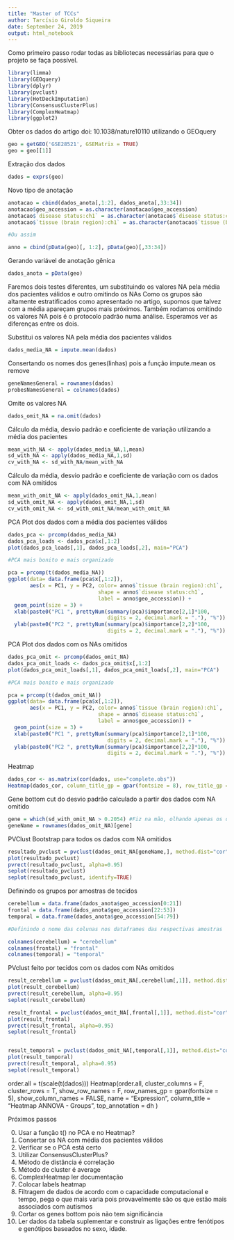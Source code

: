 ---
title: "Master of TCCs"
author: Tarcísio Giroldo Siqueira
date: September 24, 2019
output: html_notebook
---

Como primeiro passo rodar todas as bibliotecas necessárias para que o projeto se faça possível.

```{r Carregando bibliotecas, warning=FALSE}

library(limma)
library(GEOquery)
library(dplyr)
library(pvclust)
library(HotDeckImputation)
library(ConsensusClusterPlus)
library(ComplexHeatmap)
library(ggplot2)

```

Obter os dados do artigo doi: 10.1038/nature10110 utilizando o GEOquery

```{r Obtendo dados, warning=FALSE}

geo = getGEO('GSE28521', GSEMatrix = TRUE)
geo = geo[[1]]

```

Extração dos dados

```{r Extração dos dados, warning=FALSE}

dados = exprs(geo)

```

Novo tipo de anotação

```{r Novo tipo de anotação, warning=FALSE}

anotacao = cbind(dados_anota[,1:2], dados_anota[,33:34])
anotacao$geo_accession = as.character(anotacao$geo_accession)
anotacao$`disease status:ch1` = as.character(anotacao$`disease status:ch1`)
anotacao$`tissue (brain region):ch1` = as.character(anotacao$`tissue (brain region):ch1`)

#Ou assim

anno = cbind(pData(geo)[, 1:2], pData(geo)[,33:34])

```


Gerando variável de anotação gênica

```{r Criação arquivo de anotação gênica, warning=FALSE}

dados_anota = pData(geo)

```

Faremos dois testes diferentes, um substituindo os valores NA pela média dos pacientes válidos e outro omitindo os NAs
Como os grupos são altamente estratificados como apresentado no artigo, supomos que talvez com a média apareçam grupos mais próximos.
Também rodamos omitindo os valores NA pois é o protocolo padrão numa análise.
Esperamos ver as diferenças entre os dois.

Substitui os valores NA pela média dos pacientes válidos

```{r Imputando valor da media, warning=FALSE}

dados_media_NA = impute.mean(dados)

```

Consertando os nomes dos genes(linhas) pois a função impute.mean os remove

```{r Consertando os nomes dos genes e das probes}

geneNamesGeneral = rownames(dados)
probesNamesGeneral = colnames(dados)

```


Omite os valores NA

```{r Omitindo valores NA, warning=FALSE}

dados_omit_NA = na.omit(dados)

```

Cálculo da média, desvio padrão e coeficiente de variação utilizando a média dos pacientes

```{r Calculo com media valida dos pacientes, warning=FALSE}

mean_with_NA <- apply(dados_media_NA,1,mean)
sd_with_NA <- apply(dados_media_NA,1,sd)
cv_with_NA <- sd_with_NA/mean_with_NA

```

Cálculo da média, desvio padrão e coeficiente de variação com os dados com NA omitidos

```{r Calculo com os NAs omitidos, warning=FALSE}

mean_with_omit_NA <- apply(dados_omit_NA,1,mean)
sd_with_omit_NA <- apply(dados_omit_NA,1,sd)
cv_with_omit_NA <- sd_with_omit_NA/mean_with_omit_NA

```

PCA Plot dos dados com a média dos pacientes válidos

```{r PCA Plot dos dados com a média dos pacientes válidos, warning=FALSE}

dados_pca <- prcomp(dados_media_NA)
dados_pca_loads <- dados_pca$x[,1:2]
plot(dados_pca_loads[,1], dados_pca_loads[,2], main="PCA")

#PCA mais bonito e mais organizado

pca = prcomp(t(dados_media_NA))
ggplot(data= data.frame(pca$x[,1:2]),
       aes(x = PC1, y = PC2, color= anno$`tissue (brain region):ch1`, 
                             shape = anno$`disease status:ch1`,
                             label = anno$geo_accession)) +
  geom_point(size = 3) + 
  xlab(paste0("PC1 ", prettyNum(summary(pca)$importance[2,1]*100,
                                digits = 2, decimal.mark = "."), "%")) +
  ylab(paste0("PC2 ", prettyNum(summary(pca)$importance[2,2]*100,
                                digits = 2, decimal.mark = "."), "%")) 

```

PCA Plot dos dados com os NAs omitidos

```{r PCA Plot dos dados com os NAs omitidos, warning=FALSE}

dados_pca_omit <- prcomp(dados_omit_NA)
dados_pca_omit_loads <- dados_pca_omit$x[,1:2]
plot(dados_pca_omit_loads[,1], dados_pca_omit_loads[,2], main="PCA")

#PCA mais bonito e mais organizado

pca = prcomp(t(dados_omit_NA))
ggplot(data= data.frame(pca$x[,1:2]),
       aes(x = PC1, y = PC2, color= anno$`tissue (brain region):ch1`, 
                             shape = anno$`disease status:ch1`,
                             label = anno$geo_accession)) +
  geom_point(size = 3) + 
  xlab(paste0("PC1 ", prettyNum(summary(pca)$importance[2,1]*100,
                                digits = 2, decimal.mark = "."), "%")) +
  ylab(paste0("PC2 ", prettyNum(summary(pca)$importance[2,2]*100,
                                digits = 2, decimal.mark = "."), "%")) 

```

Heatmap

```{r Matrix de Correlação, warning=FALSE}

dados_cor <- as.matrix(cor(dados, use="complete.obs"))
Heatmap(dados_cor, column_title_gp = gpar(fontsize = 8), row_title_gp = gpar(fontsize = 8))

```

Gene bottom cut do desvio padrão calculado a partir dos dados com NA omitido

```{r Seleciona genes com desvio padrão maior que 0.2054, warning=FALSE}

gene = which(sd_with_omit_NA > 0.2054) #Fiz na mão, olhando apenas os dados
geneName = rownames(dados_omit_NA)[gene]

```


PVClust Bootstrap para todos os dados com NA omitidos

```{r Bootstrap, warning=FALSE}

resultado_pvclust = pvclust(dados_omit_NA[geneName,], method.dist="cor", method.hclust = "average", nboot=1000, parallel=TRUE, r=seq(.5, 1.0, by=.1))
plot(resultado_pvclust)
pvrect(resultado_pvclust, alpha=0.95)
seplot(resultado_pvclust)
seplot(resultado_pvclust, identify=TRUE)

```


Definindo os grupos por amostras de tecidos

```{r Definindo grupos, warning=FALSE}

cerebellum = data.frame(dados_anota$geo_accession[0:21])
frontal = data.frame(dados_anota$geo_accession[22:53])
temporal = data.frame(dados_anota$geo_accession[54:79])

#Definindo o nome das colunas nos dataframes das respectivas amostras

colnames(cerebellum) = "cerebellum"
colnames(frontal) = "frontal"
colnames(temporal) = "temporal"

```


PVclust feito por tecidos com os dados com NAs omitidos

```{r PVclust, warning=FALSE}

result_cerebellum = pvclust(dados_omit_NA[,cerebellum[,1]], method.dist="cor", method.hclust="average", nboot=1000, parallel=TRUE, r=seq(.5, 1.0, by=.1))
plot(result_cerebellum)
pvrect(result_cerebellum, alpha=0.95)
seplot(result_cerebellum)

result_frontal = pvclust(dados_omit_NA[,frontal[,1]], method.dist="cor", method.hclust="average", nboot=1000, parallel=TRUE, r=seq(.5, 1.0, by=.1))
plot(result_frontal)
pvrect(result_frontal, alpha=0.95)
seplot(result_frontal)


result_temporal = pvclust(dados_omit_NA[,temporal[,1]], method.dist="cor", method.hclust="average", nboot=1000, parallel=TRUE, r=seq(.5, 1.0, by=.1))
plot(result_temporal)
pvrect(result_temporal, alpha=0.95)
seplot(result_temporal)

```

order.all = t(scale(t(dados)))
Heatmap(order.all, 
        cluster_columns = F, 
        cluster_rows = T,
        show_row_names = F, 
        row_names_gp = gpar(fontsize = 5),
        show_column_names = FALSE, 
        name = "Expression", 
        column_title = "Heatmap ANNOVA - Groups",
        top_annotation = dh
)

Próximos passos

0) Usar a função t() no PCA e no Heatmap?
1) Consertar os NA com média dos pacientes válidos
2) Verificar se o PCA está certo
3) Utilizar ConsensusClusterPlus?
4) Método de distância é correlação
5) Método de cluster é average
6) ComplexHeatmap ler documentação
7) Colocar labels heatmap
8) Filtragem de dados de acordo com o capacidade computacional e tempo, pega o que mais varia pois provavelmente são os que estão mais associados com autismos
9) Cortar os genes bottom pois não tem significância
10) Ler dados da tabela suplementar e construir as ligações entre fenótipos e genótipos baseados no sexo, idade.
